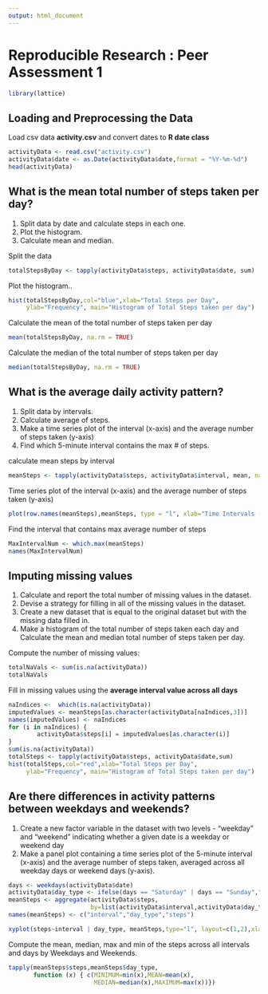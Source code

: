```yaml
---
output: html_document
---
```

# Reproducible Research : Peer Assessment 1
```r
library(lattice)
```
## Loading and Preprocessing the Data
Load csv data **activity.csv** and convert dates to **R date class**

```r
activityData <- read.csv("activity.csv") 
activityData$date <- as.Date(activityData$date,format = "%Y-%m-%d") 
head(activityData)
```

## What is the mean total number of steps taken per day?

1. Split data by date and calculate steps in each one.
2. Plot the histogram.
3. Calculate mean and median.

Split the data

```r
totalStepsByDay <- tapply(activityData$steps, activityData$date, sum)
```

Plot the histogram..
```r
hist(totalStepsByDay,col="blue",xlab="Total Steps per Day", 
     ylab="Frequency", main="Histogram of Total Steps taken per day")

```
Calculate the mean of the total number of steps taken per day
```r
mean(totalStepsByDay, na.rm = TRUE)
```

Calculate the median of the total number of steps taken per day
```r
median(totalStepsByDay, na.rm = TRUE)
```
## What is the average daily activity pattern?

1. Split data by intervals.
2. Calculate average of steps.
3. Make a time series plot of the interval (x-axis) and the average number of steps taken (y-axis)
4. Find which 5-minute interval contains the max # of steps.

calculate mean steps by interval
```r
meanSteps <- tapply(activityData$steps, activityData$interval, mean, na.rm = TRUE)        
```

Time series plot of the interval (x-axis) and the average number of steps taken (y-axis)
```r
plot(row.names(meanSteps),meanSteps, type = "l", xlab="Time Intervals (5 minutes)", ylab="Average Number of Steps taken all days", main = "Average Steps taken 5 minute Intervals" , col = "blue")
```

Find the interval that contains max average number of steps
```r
MaxIntervalNum <- which.max(meanSteps)
names(MaxIntervalNum)
```
## Imputing missing values

1. Calculate and report the total number of missing values in the dataset.
2. Devise a strategy for filling in all of the missing values in the dataset.
3. Create a new dataset that is equal to the original dataset but with the missing data filled in.
4. Make a histogram of the total number of steps taken each day and Calculate the mean and median total number of steps taken per day.

Compute the number of missing values:
```r
totalNaVals <- sum(is.na(activityData))
totalNaVals
```

Fill in missing values using the **average interval value across all days**

```r
naIndices <-  which(is.na(activityData))
imputedValues <- meanSteps[as.character(activityData[naIndices,3])]
names(imputedValues) <- naIndices
for (i in naIndices) {
        activityData$steps[i] = imputedValues[as.character(i)]
}
sum(is.na(activityData)) 
totalSteps <- tapply(activityData$steps, activityData$date,sum)
hist(totalSteps,col="red",xlab="Total Steps per Day", 
     ylab="Frequency", main="Histogram of Total Steps taken per day")
```


## Are there differences in activity patterns between weekdays and weekends?
1. Create a new factor variable in the dataset with two levels - "weekday" and "weekend" indicating whether a given date is a weekday or weekend day
2. Make a panel plot containing a time series plot of the 5-minute interval (x-axis) and the average number of steps taken, averaged across all weekday days or weekend days (y-axis).


```r
days <- weekdays(activityData$date)
activityData$day_type <- ifelse(days == "Saturday" | days == "Sunday","Weekend", "Weekday")
meanSteps <- aggregate(activityData$steps,
                       by=list(activityData$interval,activityData$day_type),mean)
names(meanSteps) <- c("interval","day_type","steps")

xyplot(steps~interval | day_type, meanSteps,type="l", layout=c(1,2),xlab="Interval",ylab = "Number of steps")
```

Compute the mean, median, max and min of the steps across all intervals and days by Weekdays and Weekends.

```r
tapply(meanSteps$steps,meanSteps$day_type,
       function (x) { c(MINIMUM=min(x),MEAN=mean(x),
                        MEDIAN=median(x),MAXIMUM=max(x))})
```      

